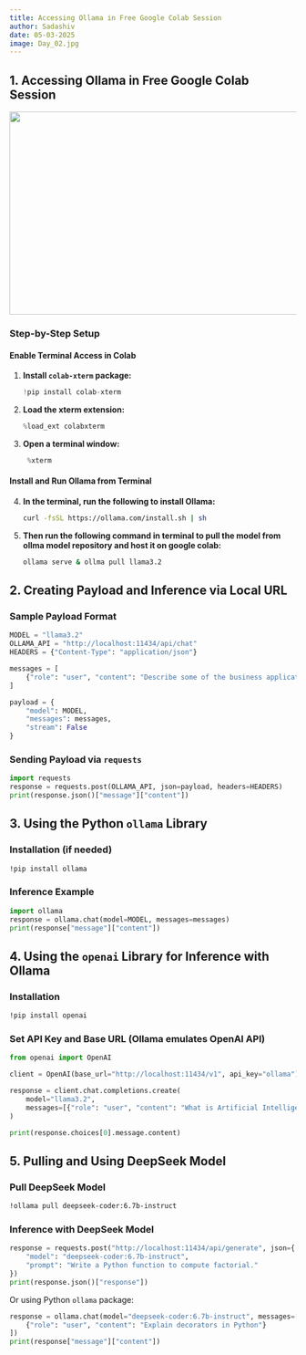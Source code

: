 ```yaml
---
title: Accessing Ollama in Free Google Colab Session
author: Sadashiv
date: 05-03-2025
image: Day_02.jpg
---
```


## 1. Accessing Ollama in Free Google Colab Session

![](Day_02.jpg){fig-align="left" width="700" height="356"}

### Step-by-Step Setup

#### Enable Terminal Access in Colab

1.  **Install `colab-xterm` package:**

    ``` python
    !pip install colab-xterm
    ```

2.  **Load the xterm extension:**

    ``` python
    %load_ext colabxterm
    ```

3.  **Open a terminal window:**

    ``` python
     %xterm
    ```

#### Install and Run Ollama from Terminal

4.  **In the terminal, run the following to install Ollama:**

    ``` sh
    curl -fsSL https://ollama.com/install.sh | sh
    ```

5.  **Then run the following command in terminal to pull the model from ollma model repository and host it on google colab:**

    ``` bash
    ollama serve & ollma pull llama3.2
    ```

## 2. Creating Payload and Inference via Local URL

### Sample Payload Format

``` python
MODEL = "llama3.2"
OLLAMA_API = "http://localhost:11434/api/chat"
HEADERS = {"Content-Type": "application/json"}

messages = [
    {"role": "user", "content": "Describe some of the business applications of Generative AI"}
]

payload = {
    "model": MODEL,
    "messages": messages,
    "stream": False
}
```

### Sending Payload via `requests`

``` python
import requests
response = requests.post(OLLAMA_API, json=payload, headers=HEADERS)
print(response.json()["message"]["content"])
```

## 3. Using the Python `ollama` Library

### Installation (if needed)

``` bash
!pip install ollama
```

### Inference Example

``` python
import ollama
response = ollama.chat(model=MODEL, messages=messages)
print(response["message"]["content"])
```

## 4. Using the `openai` Library for Inference with Ollama

### Installation

``` bash
!pip install openai
```

### Set API Key and Base URL (Ollama emulates OpenAI API)

``` python
from openai import OpenAI

client = OpenAI(base_url="http://localhost:11434/v1", api_key="ollama")

response = client.chat.completions.create(
    model="llama3.2",
    messages=[{"role": "user", "content": "What is Artificial Intelligence?"}]
)

print(response.choices[0].message.content)
```

## 5. Pulling and Using DeepSeek Model

### Pull DeepSeek Model

``` bash
!ollama pull deepseek-coder:6.7b-instruct
```

### Inference with DeepSeek Model

``` python
response = requests.post("http://localhost:11434/api/generate", json={
    "model": "deepseek-coder:6.7b-instruct",
    "prompt": "Write a Python function to compute factorial."
})
print(response.json()["response"])
```

Or using Python `ollama` package:

``` python
response = ollama.chat(model="deepseek-coder:6.7b-instruct", messages=[
    {"role": "user", "content": "Explain decorators in Python"}
])
print(response["message"]["content"])
```